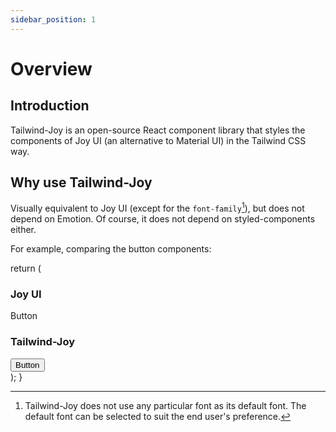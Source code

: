 ```yaml
---
sidebar_position: 1
---
```


# Overview

## Introduction

Tailwind-Joy is an open-source React component library that styles the components of Joy UI (an alternative to Material UI) in the Tailwind CSS way.

## Why use Tailwind-Joy

Visually equivalent to Joy UI (except for the `font-family`[^1]), but does not depend on Emotion. Of course, it does not depend on styled-components either.

[^1]: Tailwind-Joy does not use any particular font as its default font. The default font can be selected to suit the end user's preference.

For example, comparing the button components:

  return (
    <DisplayStand className="mb-5 grid grid-cols-1 gap-4 border-none p-0 min-[375px]:grid-cols-2 dark:bg-transparent">
      <DisplayStand className="grid items-start justify-start gap-y-0">
        <CssVarsProvider modeStorageKey="theme">
          <h3>Joy UI</h3>
          <div>
            <JoyButton color="primary" size="md" variant="solid">
              Button
            </JoyButton>
          </div>
        </CssVarsProvider>
      </DisplayStand>
      <DisplayStand className="grid items-start justify-start gap-y-0">
        <h3>Tailwind-Joy</h3>
        <div>
          <Button color="primary" size="md" variant="solid">
            Button
          </Button>
        </div>
      </DisplayStand>
    </DisplayStand>
  );
}

<ComponentComparison />
